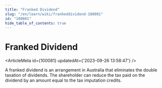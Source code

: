 ```yaml
---
title: "Franked Dividend"
slug: "/en/learn/wiki/frankeddividend-100081"
id: "100081"
hide_table_of_contents: true
---
```



# Franked Dividend

<ArticleMeta id={100081} updatedAt={'2023-09-26 13:58:47'} />
<div className='border-solid border-b border-t-0 my-4 border-[var(--ifm-color-gray-300)]' />

A franked dividend is an arrangement in Australia that eliminates the double taxation of dividends. The shareholder can reduce the tax paid on the dividend by an amount equal to the tax imputation credits.
